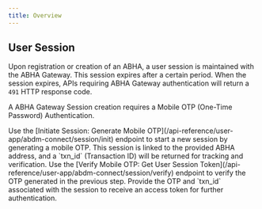 ```yaml
---
title: Overview
---
```


## User Session


Upon registration or creation of an ABHA, a user session is maintained with the ABHA Gateway.
This session expires after a certain period. When the session expires, APIs requiring ABHA Gateway authentication will return a `491` HTTP response code.


A ABHA Gateway Session creation requires a Mobile OTP (One-Time Password) Authentication.

<Steps>
    <Step title="Generate Mobile OTP">
        Use the [Initiate Session: Generate Mobile OTP](/api-reference/user-app/abdm-connect/session/init) endpoint to start a new session by generating a mobile OTP. This session is linked to the provided ABHA address, and a `txn_id` (Transaction ID) will be returned for tracking and verification.
    </Step>
    <Step title="Verify Mobile OTP">
        Use the [Verify Mobile OTP: Get User Session Token](/api-reference/user-app/abdm-connect/session/verify) endpoint to verify the OTP generated in the previous step. Provide the OTP and `txn_id` associated with the session to receive an access token for further authentication.
    </Step>
</Steps>